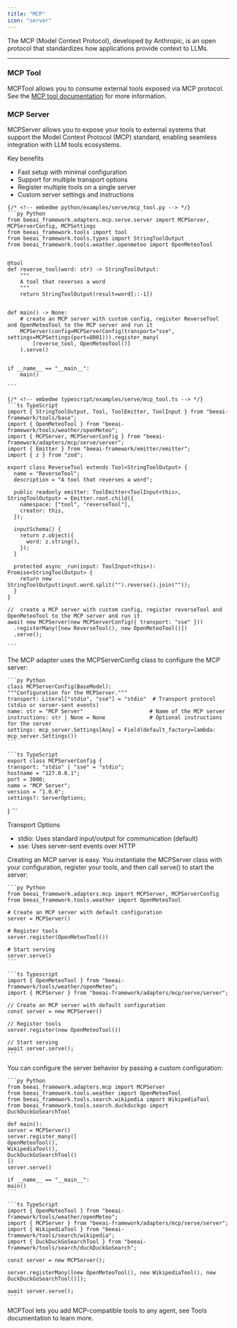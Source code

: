 ```yaml
---
title: "MCP"
icon: "server"
---
```


The MCP (Model Context Protocol), developed by Anthropic, is an open protocol that standardizes how applications provide context to LLMs.

---


### MCP Tool

MCPTool allows you to consume external tools exposed via MCP protocol. See the [MCP tool documentation](/modules/tools#mcp-tool) for more information.

### MCP Server

MCPServer allows you to expose your tools to external systems that support the Model Context Protocol (MCP) standard, enabling seamless integration with LLM tools ecosystems.

Key benefits
- Fast setup with minimal configuration
- Support for multiple transport options
- Register multiple tools on a single server
- Custom server settings and instructions

<CodeGroup>

	{/* <!-- embedme python/examples/serve/mcp_tool.py --> */}
	```py Python
	from beeai_framework.adapters.mcp.serve.server import MCPServer, MCPServerConfig, MCPSettings
	from beeai_framework.tools import tool
	from beeai_framework.tools.types import StringToolOutput
	from beeai_framework.tools.weather.openmeteo import OpenMeteoTool
	
	
	@tool
	def reverse_tool(word: str) -> StringToolOutput:
	    """
	    A tool that reverses a word
	    """
	    return StringToolOutput(result=word[::-1])
	
	
	def main() -> None:
	    # create an MCP server with custom config, register ReverseTool and OpenMeteoTool to the MCP server and run it
	    MCPServer(config=MCPServerConfig(transport="sse", settings=MCPSettings(port=8001))).register_many(
	        [reverse_tool, OpenMeteoTool()]
	    ).serve()
	
	
	if __name__ == "__main__":
	    main()
	
	```

	{/* <!-- embedme typescript/examples/serve/mcp_tool.ts --> */}
	```ts TypeScript
	import { StringToolOutput, Tool, ToolEmitter, ToolInput } from "beeai-framework/tools/base";
	import { OpenMeteoTool } from "beeai-framework/tools/weather/openMeteo";
	import { MCPServer, MCPServerConfig } from "beeai-framework/adapters/mcp/serve/server";
	import { Emitter } from "beeai-framework/emitter/emitter";
	import { z } from "zod";
	
	export class ReverseTool extends Tool<StringToolOutput> {
	  name = "ReverseTool";
	  description = "A tool that reverses a word";
	
	  public readonly emitter: ToolEmitter<ToolInput<this>, StringToolOutput> = Emitter.root.child({
	    namespace: ["tool", "reverseTool"],
	    creator: this,
	  });
	
	  inputSchema() {
	    return z.object({
	      word: z.string(),
	    });
	  }
	
	  protected async _run(input: ToolInput<this>): Promise<StringToolOutput> {
	    return new StringToolOutput(input.word.split("").reverse().join(""));
	  }
	}
	
	//  create a MCP server with custom config, register reverseTool and OpenMeteoTool to the MCP server and run it
	await new MCPServer(new MCPServerConfig({ transport: "sse" }))
	  .registerMany([new ReverseTool(), new OpenMeteoTool()])
	  .serve();
	
	```

</CodeGroup>

The MCP adapter uses the MCPServerConfig class to configure the MCP server:

<CodeGroup>

	```py Python
	class MCPServerConfig(BaseModel):
	"""Configuration for the MCPServer."""
	transport: Literal["stdio", "sse"] = "stdio"  # Transport protocol (stdio or server-sent events)
	name: str = "MCP Server"                     # Name of the MCP server
	instructions: str | None = None              # Optional instructions for the server
	settings: mcp_server.Settings[Any] = Field(default_factory=lambda: mcp_server.Settings())
	```

	```ts TypeScript
	export class MCPServerConfig {
	transport: "stdio" | "sse" = "stdio";
	hostname = "127.0.0.1";
	port = 3000;
	name = "MCP Server";
	version = "1.0.0";
	settings?: ServerOptions;
}
	```

</CodeGroup>

Transport Options
- stdio: Uses standard input/output for communication (default)
- sse: Uses server-sent events over HTTP

Creating an MCP server is easy. You instantiate the MCPServer class with your configuration, register your tools, and then call serve() to start the server:

<CodeGroup>

	```py Python
	from beeai_framework.adapters.mcp import MCPServer, MCPServerConfig
	from beeai_framework.tools.weather import OpenMeteoTool

	# Create an MCP server with default configuration
	server = MCPServer()

	# Register tools
	server.register(OpenMeteoTool())

	# Start serving
	server.serve()
	```

	```ts Typescript
	import { OpenMeteoTool } from "beeai-framework/tools/weather/openMeteo";
	import { MCPServer } from "beeai-framework/adapters/mcp/serve/server";

	// Create an MCP server with default configuration
	const server = new MCPServer()

	// Register tools
	server.register(new OpenMeteoTool())

	// Start serving
	await server.serve();
	```

</CodeGroup>

You can configure the server behavior by passing a custom configuration:

<CodeGroup>

	```py Python
	from beeai_framework.adapters.mcp import MCPServer
	from beeai_framework.tools.weather import OpenMeteoTool
	from beeai_framework.tools.search.wikipedia import WikipediaTool
	from beeai_framework.tools.search.duckduckgo import DuckDuckGoSearchTool

	def main():
	server = MCPServer()
	server.register_many([
	OpenMeteoTool(),
	WikipediaTool(),
	DuckDuckGoSearchTool()
	])
	server.serve()

	if __name__ == "__main__":
	main()
	```

	```ts TypeScript
	import { OpenMeteoTool } from "beeai-framework/tools/weather/openMeteo";
	import { MCPServer } from "beeai-framework/adapters/mcp/serve/server";
	import { WikipediaTool } from "beeai-framework/tools/search/wikipedia";
	import { DuckDuckGoSearchTool } from "beeai-framework/tools/search/duckDuckGoSearch";

	const server = new MCPServer();

	server.registerMany([new OpenMeteoTool(), new WikipediaTool(), new DuckDuckGoSearchTool()]);

	await server.serve();
	```

</CodeGroup>

<Tip>
	MCPTool lets you add MCP-compatible tools to any agent, see Tools documentation to learn more.
</Tip>
